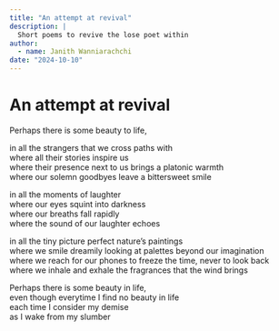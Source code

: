 ```yaml
---
title: "An attempt at revival"
description: |
  Short poems to revive the lose poet within 
author:
  - name: Janith Wanniarachchi
date: "2024-10-10"
---
```


# An attempt at revival

Perhaps there is some beauty to life,   

in all the strangers that we cross paths with   
where all their stories inspire us   
where their presence next to us brings a platonic warmth   
where our solemn goodbyes leave a bittersweet smile   

in all the moments of laughter   
where our eyes squint into darkness   
where our breaths fall rapidly   
where the sound of our laughter echoes   

in all the tiny picture perfect nature's paintings   
where we smile dreamily looking at palettes beyond our imagination   
where we reach for our phones to freeze the time, never to look back   
where we inhale and exhale the fragrances that the wind brings   

Perhaps there is some beauty in life,   
even though everytime I find no beauty in life   
each time I consider my demise   
as I wake from my slumber   
